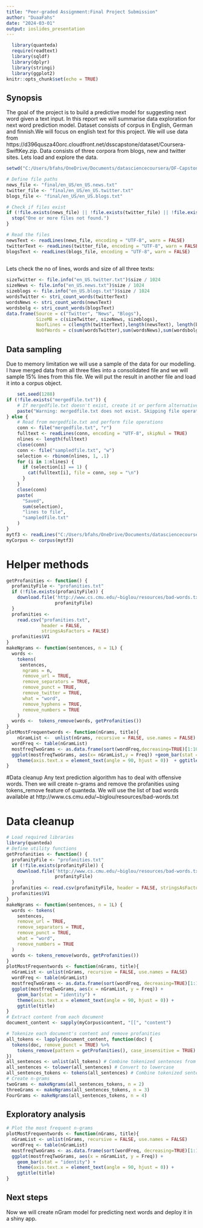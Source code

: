 ---
title: "Peer-graded Assignment:Final Project Submission"
author: "DuaaFahs"
date: "2024-03-01"
output: ioslides_presentation
---
```{r setup, include=FALSE}
  library(quanteda)
  require(readtext)
  library(sqldf)
  library(dplyr)
  library(stringi)
  library(ggplot2)
knitr::opts_chunk$set(echo = TRUE)

```
## Synopsis
The goal of the project is to build a predictive model for suggesting next word given a text input.
In this report we will summarise data exploration for next word prediction model. 
Dataset consists of corpus in English, German and finnish.We will focus on english text for this project.
We will use data from https://d396qusza40orc.cloudfront.net/dsscapstone/dataset/Coursera-SwiftKey.zip.
Data consists of three corpora from blogs, new and twitter sites. 
Lets load and explore the data.
```{r warning=FALSE}
setwd("C:/Users/bfahs/OneDrive/Documents/datasciencecoursera/DF-Capstone")

# Define file paths
news_file <- "final/en_US/en_US.news.txt"
twitter_file <- "final/en_US/en_US.twitter.txt"
blogs_file <- "final/en_US/en_US.blogs.txt"

# Check if files exist
if (!file.exists(news_file) || !file.exists(twitter_file) || !file.exists(blogs_file)) {
  stop("One or more files not found.")
}

# Read the files
newsText <- readLines(news_file, encoding = "UTF-8", warn = FALSE)
twitterText <- readLines(twitter_file, encoding = "UTF-8", warn = FALSE)
blogsText <- readLines(blogs_file, encoding = "UTF-8", warn = FALSE)
  
```
Lets check the no of lines, words and size of all three texts: 
```{r}
sizeTwitter <- file.info("en_US.twitter.txt")$size / 1024
sizeNews <- file.info("en_US.news.txt")$size / 1024
sizeblogs <- file.info("en_US.blogs.txt")$size / 1024
wordsTwitter <- stri_count_words(twitterText)
wordsNews <- stri_count_words(newsText)
wordsbolg <- stri_count_words(blogsText)
data.frame(Source = c("Twitter", "News", "Blogs"),
           SizeMB = c(sizeTwitter, sizeNews, sizeblogs),
           NoofLines = c(length(twitterText),length(newsText), length(blogsText)),
           NoOfWords = c(sum(wordsTwitter),sum(wordsNews),sum(wordsbolg)))
```
## Data sampling
Due to memory limitation we will use a sample of the data for our modelling. 
I have merged data from all three files into a consolidated file and we will sample 15% lines from this file.
We will put the result in another file and load it into a corpus object.
```{r}
    set.seed(1288)
if (!file.exists("mergedfile.txt")) {
    # If mergedfile.txt doesn't exist, create it or perform alternative operations
    paste("Warning: mergedfile.txt does not exist. Skipping file operations.", "\n")
} else {
    # Read from mergedfile.txt and perform file operations
    conn <- file("mergedfile.txt", "r")
    fulltext <- readLines(conn, encoding = "UTF-8", skipNul = TRUE)
    nlines <- length(fulltext)
    close(conn)
    conn <- file("sampledfile.txt", "w")
    selection <- rbinom(nlines, 1, .1)
    for (i in 1:nlines) {
      if (selection[i] == 1) {
        cat(fulltext[i], file = conn, sep = "\n")
      }
    }
    close(conn)
    paste(
      "Saved",
      sum(selection),
      "lines to file",
      "sampledfile.txt"
    )
}
mytf3 <- readLines("C:/Users/bfahs/OneDrive/Documents/datasciencecoursera/DF-Capstone/sampledfile.txt", encoding = "UTF-8")
myCorpus <- corpus(mytf3)

```
# Helper methods 
```{r utilities}
getProfanities <- function() {
  profanityFile <- "profanities.txt"
  if (!file.exists(profanityFile)) {
    download.file('http://www.cs.cmu.edu/~biglou/resources/bad-words.txt',
                  profanityFile)
  }
  profanities <-
    read.csv("profanities.txt",
             header = FALSE,
             stringsAsFactors = FALSE)
  profanities$V1
}
makeNgrams <- function(sentences, n = 1L) {
  words <-
    tokens(
     sentences,
      ngrams = n,
      remove_url = TRUE,
      remove_separators = TRUE,
      remove_punct = TRUE,
      remove_twitter = TRUE,
      what = "word",
      remove_hyphens = TRUE,
      remove_numbers = TRUE
    )
  words <-  tokens_remove(words, getProfanities())
}
plotMostFrequentwords <- function(nGrams, title){
    nGramList <-  unlist(nGrams, recursive = FALSE, use.names = FALSE)
  wordFreq <- table(nGramList)
  mostfreqTwoGrams <- as.data.frame(sort(wordFreq,decreasing=TRUE)[1:10])
  ggplot(mostfreqTwoGrams, aes(x= nGramList,y = Freq)) +geom_bar(stat = "identity") +
    theme(axis.text.x = element_text(angle = 90, hjust = 0))  + ggtitle(title)
}
```
#Data cleanup
Any text prediction algorithm has to deal with offensive words.
Then we will create n-grams and remove the profanities using tokens_remove feature of quanteda.
We will use the list of bad words available at http://www.cs.cmu.edu/~biglou/resources/bad-words.txt

# Data cleanup
```{r results='hide'}
# Load required libraries
library(quanteda)
# Define utility functions
getProfanities <- function() {
  profanityFile <- "profanities.txt"
  if (!file.exists(profanityFile)) {
    download.file('http://www.cs.cmu.edu/~biglou/resources/bad-words.txt',
                  profanityFile)
  }
  profanities <- read.csv(profanityFile, header = FALSE, stringsAsFactors = FALSE)
  profanities$V1
}
makeNgrams <- function(sentences, n = 1L) {
  words <- tokens(
    sentences,
    remove_url = TRUE,
    remove_separators = TRUE,
    remove_punct = TRUE,
    what = "word",
    remove_numbers = TRUE
  )
  words <- tokens_remove(words, getProfanities())
}
plotMostFrequentwords <- function(nGrams, title){
  nGramList <- unlist(nGrams, recursive = FALSE, use.names = FALSE)
  wordFreq <- table(nGramList)
  mostfreqTwoGrams <- as.data.frame(sort(wordFreq, decreasing=TRUE)[1:10])
  ggplot(mostfreqTwoGrams, aes(x = nGramList, y = Freq)) +
    geom_bar(stat = "identity") +
    theme(axis.text.x = element_text(angle = 90, hjust = 0)) +
    ggtitle(title)
}
# Extract content from each document
document_content <- sapply(myCorpus$content, "[[", "content")

# Tokenize each document's content and remove profanities
all_tokens <- lapply(document_content, function(doc) {
  tokens(doc, remove_punct = TRUE) %>%
    tokens_remove(pattern = getProfanities(), case_insensitive = TRUE)
})
all_sentences <- unlist(all_tokens) # Combine tokenized sentences from all documents
all_sentences <- tolower(all_sentences) # Convert to lowercase
all_sentences_tokens <- tokens(all_sentences) # Combine tokenized sentences into a single tokens object
# Create n-grams
twoGrams <- makeNgrams(all_sentences_tokens, n = 2)
threeGrams <- makeNgrams(all_sentences_tokens, n = 3)
FourGrams <- makeNgrams(all_sentences_tokens, n = 4)

```
## Exploratory analysis 
```{r}
# Plot the most frequent n-grams
plotMostFrequentwords <- function(nGrams, title){
  nGramList <- unlist(nGrams, recursive = FALSE, use.names = FALSE)
  wordFreq <- table(nGramList)
  mostfreqTwoGrams <- as.data.frame(sort(wordFreq, decreasing=TRUE)[1:10])
  ggplot(mostfreqTwoGrams, aes(x = nGramList, y = Freq)) +
    geom_bar(stat = "identity") +
    theme(axis.text.x = element_text(angle = 90, hjust = 0)) +
    ggtitle(title)
}

```
## Next steps

Now we will create nGram model for predicting next words and deploy it in a shiny app.